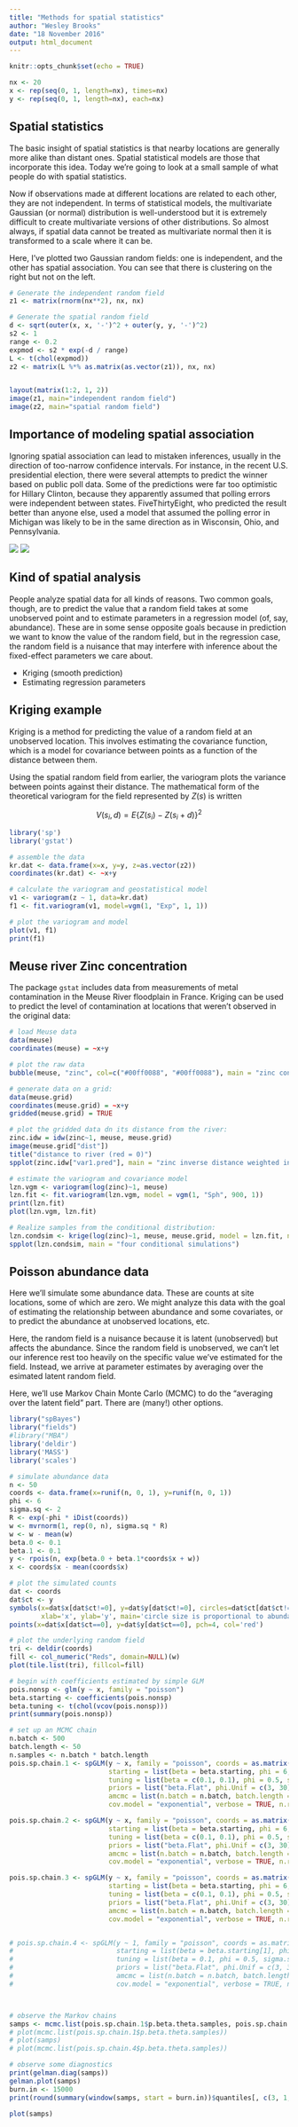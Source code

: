 ```yaml
---
title: "Methods for spatial statistics"
author: "Wesley Brooks"
date: "18 November 2016"
output: html_document
---
```


```r
knitr::opts_chunk$set(echo = TRUE)
```

```r
nx <- 20
x <- rep(seq(0, 1, length=nx), times=nx)
y <- rep(seq(0, 1, length=nx), each=nx)
```

## Spatial statistics
The basic insight of spatial statistics is that nearby locations are generally more alike than distant ones. Spatial statistical models are those that incorporate this idea. Today we're going to look at a small sample of what people do with spatial statistics.

Now if observations made at different locations are related to each other, they are not independent. In terms of statistical models, the multivariate Gaussian (or normal) distribution is well-understood but it is extremely difficult to create multivariate versions of other distributions. So almost always, if spatial data cannot be treated as multivariate normal then it is transformed to a scale where it can be.

Here, I've plotted two Gaussian random fields: one is independent, and the other has spatial association. You can see that there is clustering on the right but not on the left.

```r
# Generate the independent random field
z1 <- matrix(rnorm(nx**2), nx, nx)

# Generate the spatial random field
d <- sqrt(outer(x, x, '-')^2 + outer(y, y, '-')^2)
s2 <- 1
range <- 0.2
expmod <- s2 * exp(-d / range)
L <- t(chol(expmod))
z2 <- matrix(L %*% as.matrix(as.vector(z1)), nx, nx)


layout(matrix(1:2, 1, 2))
image(z1, main="independent random field")
image(z2, main="spatial random field")
```

## Importance of modeling spatial association

Ignoring spatial association can lead to mistaken inferences, usually in the direction of too-narrow confidence intervals. For instance, in the recent U.S. presidential election, there were several attempts to predict the winner based on public poll data. Some of the predictions were far too optimistic for Hillary Clinton, because they apparently assumed that polling errors were independent between states. FiveThirtyEight, who predicted the result better than anyone else, used a model that assumed the polling error in Michigan was likely to be in the same direction as in Wisconsin, Ohio, and Pennsylvania.

![](../figures/election-models.png)
![](../figures/538-map.png)

## Kind of spatial analysis
People analyze spatial data for all kinds of reasons. Two common goals, though, are to predict the value that a random field takes at some unobserved point and to estimate parameters in a regression model (of, say, abundance). These are in some sense opposite goals because in prediction we want to know the value of the random field, but in the regression case, the random field is a nuisance that may interfere with inference about the fixed-effect parameters we care about.

 - Kriging (smooth prediction)
 - Estimating regression parameters


## Kriging example
Kriging is a method for predicting the value of a random field at an unobserved location. This involves estimating the covariance function, which is a model for covariance between points as a function of the distance between them.

Using the spatial random field from earlier, the variogram plots the variance between points against their distance. The mathematical form of the theoretical variogram for the field represented by $Z(s)$ is written

$$V(s_i, d) = E\{Z(s_i) - Z(s_i + d) \}^2 $$

```r
library('sp')
library('gstat')

# assemble the data
kr.dat <- data.frame(x=x, y=y, z=as.vector(z2))
coordinates(kr.dat) <- ~x+y

# calculate the variogram and geostatistical model
v1 <- variogram(z ~ 1, data=kr.dat)
f1 <- fit.variogram(v1, model=vgm(1, "Exp", 1, 1))

# plot the variogram and model
plot(v1, f1)
print(f1)
```


## Meuse river Zinc concentration

The package `gstat` includes data from measurements of metal contamination in the Meuse River floodplain in France. Kriging can be used to predict the level of contamination at locations that weren't observed in the original data:

```r
# load Meuse data
data(meuse)
coordinates(meuse) = ~x+y

# plot the raw data
bubble(meuse, "zinc", col=c("#00ff0088", "#00ff0088"), main = "zinc concentrations (ppm)")

# generate data on a grid:
data(meuse.grid)
coordinates(meuse.grid) = ~x+y
gridded(meuse.grid) = TRUE

# plot the gridded data dn its distance from the river:
zinc.idw = idw(zinc~1, meuse, meuse.grid)
image(meuse.grid["dist"])
title("distance to river (red = 0)")
spplot(zinc.idw["var1.pred"], main = "zinc inverse distance weighted interpolations")

# estimate the variogram and covariance model
lzn.vgm <- variogram(log(zinc)~1, meuse)
lzn.fit <- fit.variogram(lzn.vgm, model = vgm(1, "Sph", 900, 1))
print(lzn.fit)
plot(lzn.vgm, lzn.fit)

# Realize samples from the conditional distribution:
lzn.condsim <- krige(log(zinc)~1, meuse, meuse.grid, model = lzn.fit, nmax = 30, nsim = 4)
spplot(lzn.condsim, main = "four conditional simulations")
```


## Poisson abundance data
Here we'll simulate some abundance data. These are counts at site locations, some of which are zero. We might analyze this data with the goal of estimating the relationship between abundance and some covariates, or to predict the abundance at unobserved locations, etc.

Here, the random field is a nuisance because it is latent (unobserved) but affects the abundance. Since the random field is unobserved, we can't let our inference rest too heavily on the specific value we've estimated for the field. Instead, we arrive at parameter estimates by averaging over the esimated latent random field.

Here, we'll use Markov Chain Monte Carlo (MCMC) to do the "averaging over the latent field" part. There are (many!) other options.

```r
library("spBayes")
library("fields")
#library("MBA")
library('deldir')
library('MASS')
library('scales')

# simulate abundance data
n <- 50
coords <- data.frame(x=runif(n, 0, 1), y=runif(n, 0, 1))
phi <- 6
sigma.sq <- 2
R <- exp(-phi * iDist(coords))
w <- mvrnorm(1, rep(0, n), sigma.sq * R)
w <- w - mean(w)
beta.0 <- 0.1
beta.1 <- 0.1
y <- rpois(n, exp(beta.0 + beta.1*coords$x + w))
x <- coords$x - mean(coords$x)

# plot the simulated counts
dat <- coords
dat$ct <- y
symbols(x=dat$x[dat$ct!=0], y=dat$y[dat$ct!=0], circles=dat$ct[dat$ct!=0]/2000, bg="#00ff0088",
        xlab='x', ylab='y', main='circle size is proportional to abundance', bty='n')
points(x=dat$x[dat$ct==0], y=dat$y[dat$ct==0], pch=4, col='red')

# plot the underlying random field
tri <- deldir(coords)
fill <- col_numeric("Reds", domain=NULL)(w)
plot(tile.list(tri), fillcol=fill)

# begin with coefficients estimated by simple GLM
pois.nonsp <- glm(y ~ x, family = "poisson")
beta.starting <- coefficients(pois.nonsp)
beta.tuning <- t(chol(vcov(pois.nonsp)))
print(summary(pois.nonsp))

# set up an MCMC chain
n.batch <- 500
batch.length <- 50
n.samples <- n.batch * batch.length
pois.sp.chain.1 <- spGLM(y ~ x, family = "poisson", coords = as.matrix(coords),
                         starting = list(beta = beta.starting, phi = 6, sigma.sq = 1, w = 0),
                         tuning = list(beta = c(0.1, 0.1), phi = 0.5, sigma.sq = 0.1, w = 0.1),
                         priors = list("beta.Flat", phi.Unif = c(3, 30), sigma.sq.IG = c(2, 1)),
                         amcmc = list(n.batch = n.batch, batch.length = batch.length, accept.rate = 0.43),
                         cov.model = "exponential", verbose = TRUE, n.report = 500)

pois.sp.chain.2 <- spGLM(y ~ x, family = "poisson", coords = as.matrix(coords),
                         starting = list(beta = beta.starting, phi = 6, sigma.sq = 1, w = 0),
                         tuning = list(beta = c(0.1, 0.1), phi = 0.5, sigma.sq = 0.1, w = 0.1),
                         priors = list("beta.Flat", phi.Unif = c(3, 30), sigma.sq.IG = c(2, 1)),
                         amcmc = list(n.batch = n.batch, batch.length = batch.length, accept.rate = 0.43),
                         cov.model = "exponential", verbose = TRUE, n.report = 500)

pois.sp.chain.3 <- spGLM(y ~ x, family = "poisson", coords = as.matrix(coords),
                         starting = list(beta = beta.starting, phi = 6, sigma.sq = 1, w = 0),
                         tuning = list(beta = c(0.1, 0.1), phi = 0.5, sigma.sq = 0.1, w = 0.1),
                         priors = list("beta.Flat", phi.Unif = c(3, 30), sigma.sq.IG = c(2, 1)),
                         amcmc = list(n.batch = n.batch, batch.length = batch.length, accept.rate = 0.43),
                         cov.model = "exponential", verbose = TRUE, n.report = 500)


# pois.sp.chain.4 <- spGLM(y ~ 1, family = "poisson", coords = as.matrix(coords),
#                          starting = list(beta = beta.starting[1], phi = 6, sigma.sq = 1, w = 0),
#                          tuning = list(beta = 0.1, phi = 0.5, sigma.sq = 0.1, w = 0.1),
#                          priors = list("beta.Flat", phi.Unif = c(3, 30), sigma.sq.IG = c(2, 1)),
#                          amcmc = list(n.batch = n.batch, batch.length = batch.length, accept.rate = 0.43),
#                          cov.model = "exponential", verbose = TRUE, n.report = 500)



# observe the Markov chains
samps <- mcmc.list(pois.sp.chain.1$p.beta.theta.samples, pois.sp.chain.2$p.beta.theta.samples, pois.sp.chain.3$p.beta.theta.samples)
# plot(mcmc.list(pois.sp.chain.1$p.beta.theta.samples))
# plot(samps)
# plot(mcmc.list(pois.sp.chain.4$p.beta.theta.samples))

# observe some diagnostics
print(gelman.diag(samps))
gelman.plot(samps)
burn.in <- 15000
print(round(summary(window(samps, start = burn.in))$quantiles[, c(3, 1, 5)], 2))
```

```r
plot(samps)
```



